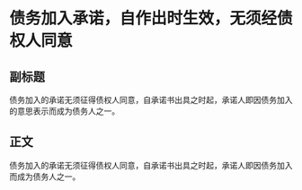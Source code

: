 # 债务加入承诺，自作出时生效，无须经债权人同意
## 副标题
债务加入的承诺无须征得债权人同意，自承诺书出具之时起，承诺人即因债务加入的意思表示而成为债务人之一。
## 正文
债务加入的承诺无须征得债权人同意，自承诺书出具之时起，承诺人即因债务加入而成为债务人之一。